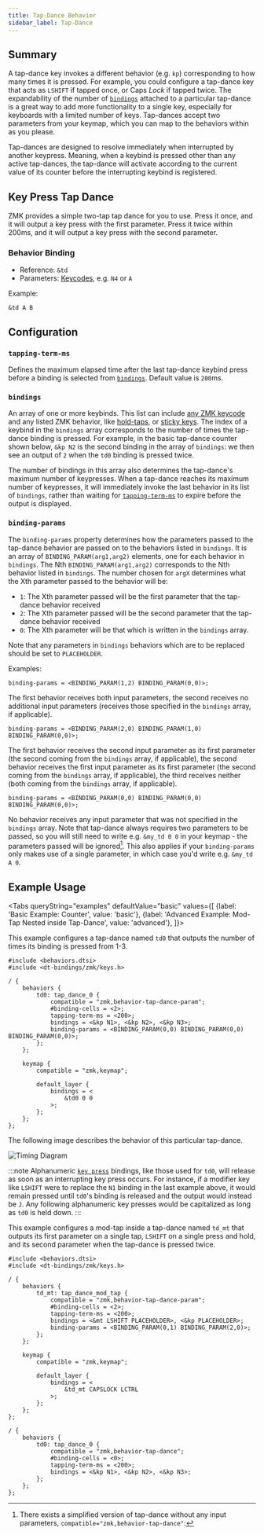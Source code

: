 ```yaml
---
title: Tap-Dance Behavior
sidebar_label: Tap-Dance
---
```



## Summary

A tap-dance key invokes a different behavior (e.g. `kp`) corresponding to how many times it is pressed.
For example, you could configure a tap-dance key that acts as `LSHIFT` if tapped once, or Caps _Lock_ if tapped twice.
The expandability of the number of [`bindings`](#bindings) attached to a particular tap-dance is a great way to add more functionality to a single key, especially for keyboards with a limited number of keys.
Tap-dances accept two parameters from your keymap, which you can map to the behaviors within as you please.

Tap-dances are designed to resolve immediately when interrupted by another keypress. Meaning, when a keybind is pressed other than any active tap-dances, the tap-dance will activate according to the current value of its counter before the interrupting keybind is registered.

## Key Press Tap Dance

ZMK provides a simple two-tap tap dance for you to use. Press it once, and it will output a key press with the first parameter.
Press it twice within 200ms, and it will output a key press with the second parameter.

### Behavior Binding

- Reference: `&td`
- Parameters: [Keycodes](../list-of-keycodes.mdx), e.g. `N4` or `A`

Example:

```dts
&td A B
```

## Configuration

### `tapping-term-ms`

Defines the maximum elapsed time after the last tap-dance keybind press before a binding is selected from [`bindings`](#bindings). Default value is `200`ms.

### `bindings`

An array of one or more keybinds. This list can include [any ZMK keycode](../list-of-keycodes.mdx) and any listed ZMK behavior, like [hold-taps](hold-tap.mdx), or [sticky keys](sticky-key.md). The index of a keybind in the `bindings` array corresponds to the number of times the tap-dance binding is pressed. For example, in the basic tap-dance counter shown below, `&kp N2` is the second binding in the array of `bindings`: we then see an output of `2` when the `td0` binding is pressed twice.

The number of bindings in this array also determines the tap-dance's maximum number of keypresses. When a tap-dance reaches its maximum number of keypresses, it will immediately invoke the last behavior in its list of `bindings`, rather than waiting for [`tapping-term-ms`](#tapping-term-ms) to expire before the output is displayed.

### `binding-params`

The `binding-params` property determines how the parameters passed to the tap-dance behavior are passed on to the behaviors listed in `bindings`.
It is an array of `BINDING_PARAM(arg1,arg2)` elements, one for each behavior in `bindings`.
The Nth `BINDING_PARAM(arg1,arg2)` corresponds to the Nth behavior listed in `bindings`.
The number chosen for `argX` determines what the Xth parameter passed to the behavior will be:

- `1`: The Xth parameter passed will be the first parameter that the tap-dance behavior received
- `2`: The Xth parameter passed will be the second parameter that the tap-dance behavior received
- `0`: The Xth parameter will be that which is written in the `bindings` array.

Note that any parameters in `bindings` behaviors which are to be replaced should be set to `PLACEHOLDER`.

Examples:

```dts
binding-params = <BINDING_PARAM(1,2) BINDING_PARAM(0,0)>;
```

The first behavior receives both input parameters, the second receives no additional input parameters (receives those specified in the `bindings` array, if applicable).

```dts
binding-params = <BINDING_PARAM(2,0) BINDING_PARAM(1,0) BINDING_PARAM(0,0)>;
```

The first behavior receives the second input parameter as its first parameter (the second coming from the `bindings` array, if applicable), the second behavior receives the first input parameter as its first parameter (the second coming from the `bindings` array, if applicable), the third receives neither (both coming from the `bindings` array, if applicable).

```dts
binding-params = <BINDING_PARAM(0,0) BINDING_PARAM(0,0) BINDING_PARAM(0,0)>;
```

No behavior receives any input parameter that was not specified in the `bindings` array. Note that tap-dance always requires two parameters to be passed, so you will still need to write e.g. `&my_td 0 0` in your keymap - the parameters passed will be ignored[^1]. This also applies if your `binding-params` only makes use of a single parameter, in which case you'd write e.g. `&my_td A 0`.

## Example Usage

<Tabs
queryString="examples"
defaultValue="basic"
values={[
{label: 'Basic Example: Counter', value: 'basic'},
{label: 'Advanced Example: Mod-Tap Nested inside Tap-Dance', value: 'advanced'},
]}>

<TabItem value="basic">

This example configures a tap-dance named `td0` that outputs the number of times its binding is pressed from 1-3.

```dts title="Basic Tap-Dance Example: Counter"
#include <behaviors.dtsi>
#include <dt-bindings/zmk/keys.h>

/ {
    behaviors {
        td0: tap_dance_0 {
            compatible = "zmk,behavior-tap-dance-param";
            #binding-cells = <2>;
            tapping-term-ms = <200>;
            bindings = <&kp N1>, <&kp N2>, <&kp N3>;
            binding-params = <BINDING_PARAM(0,0) BINDING_PARAM(0,0) BINDING_PARAM(0,0)>;
        };
    };

    keymap {
        compatible = "zmk,keymap";

        default_layer {
            bindings = <
                &td0 0 0
            >;
        };
    };
};
```

The following image describes the behavior of this particular tap-dance.

![Timing Diagram](../../assets/tap-dance/timing_diagram.svg)

:::note
Alphanumeric [`key press`](key-press.md) bindings, like those used for `td0`, will release as soon as an interrupting key press occurs. For instance, if a modifier key like `LSHIFT` were to replace the `N1` binding in the last example above, it would remain pressed until `td0`'s binding is released and the output would instead be `J`. Any following alphanumeric key presses would be capitalized as long as `td0` is held down.
:::

</TabItem>

<TabItem value="advanced">

This example configures a mod-tap inside a tap-dance named `td_mt` that outputs its first parameter on a single tap, `LSHIFT` on a single press and hold, and its second parameter when the tap-dance is pressed twice.

```dts title="Advanced Tap-Dance Example: Nested Mod-Tap"
#include <behaviors.dtsi>
#include <dt-bindings/zmk/keys.h>

/ {
    behaviors {
        td_mt: tap_dance_mod_tap {
            compatible = "zmk,behavior-tap-dance-param";
            #binding-cells = <2>;
            tapping-term-ms = <200>;
            bindings = <&mt LSHIFT PLACEHOLDER>, <&kp PLACEHOLDER>;
            binding-params = <BINDING_PARAM(0,1) BINDING_PARAM(2,0)>;
        };
    };

    keymap {
        compatible = "zmk,keymap";

        default_layer {
            bindings = <
                &td_mt CAPSLOCK LCTRL
            >;
        };
    };
};
```

</TabItem>
</Tabs>

[^1]: There exists a simplified version of tap-dance without any input parameters, `compatible="zmk,behavior-tap-dance"`:

```dts
/ {
    behaviors {
        td0: tap_dance_0 {
            compatible = "zmk,behavior-tap-dance";
            #binding-cells = <0>;
            tapping-term-ms = <200>;
            bindings = <&kp N1>, <&kp N2>, <&kp N3>;
        };
    };
};
```
